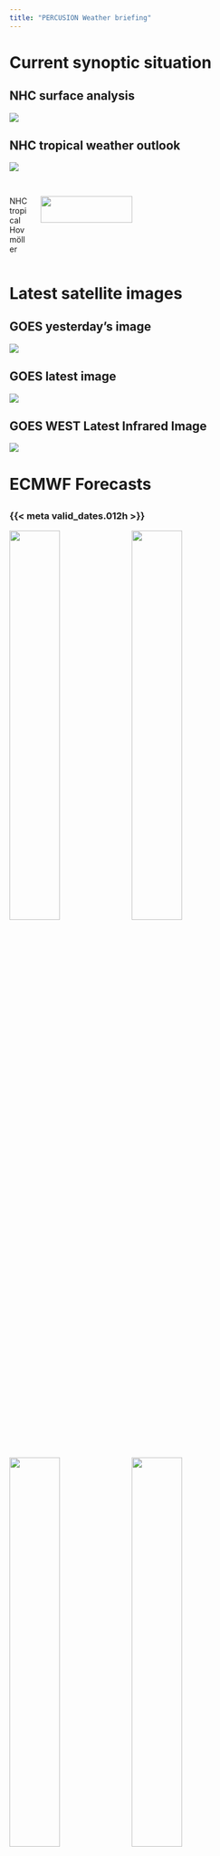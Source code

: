 ```yaml
---
title: "PERCUSION Weather briefing"
---
```


# Current synoptic situation
## NHC surface analysis
![]({{< meta plots.external_inst.nhc_surface_analysis_atlantic >}})

## NHC tropical weather outlook
![]({{< meta plots.external_inst.nhc_seven_days_outlook >}})

## 
:::: {.columns}
::: {.column width="7%"}
NHC tropical Hovmöller
:::
::: {.column width="93%"}
![]({{< meta plots.external_inst.nhc_hovmoller >}}){width="60%"}
:::
::::


# Latest satellite images
## GOES yesterday's image
![]({{< meta plots.external_inst.yesterdays_goes2go_image >}})

## GOES latest image
![]({{< meta plots.external_inst.latest_goes2go_image >}})

## GOES WEST Latest Infrared Image
![]({{< meta plots.external_inst.current_satellite_image_ir >}})

# ECMWF Forecasts

## 
### {{< meta valid_dates.012h >}}
::: {layout-nrow=2}
![]({{< meta plots.internal.iwv_itcz_edges.012h >}}){width=42%}
![]({{< meta plots.internal.sfc_winds.012h >}}){width=42%}
![]({{< meta plots.internal.cloud_top_height.012h >}}){width=42%}
![]({{< meta plots.internal.precip.012h >}}){width=42%}
:::

## 
### {{< meta valid_dates.036h >}}
::: {layout-nrow=2}
![]({{< meta plots.internal.iwv_itcz_edges.036h >}}){width=42%}
![]({{< meta plots.internal.sfc_winds.036h >}}){width=42%}
![]({{< meta plots.internal.cloud_top_height.036h >}}){width=42%}
![]({{< meta plots.internal.precip.036h >}}){width=42%}
:::

## 
### {{< meta valid_dates.060h >}}
::: {layout-nrow=2}
![]({{< meta plots.internal.iwv_itcz_edges.060h >}}){width=42%}
![]({{< meta plots.internal.sfc_winds.060h >}}){width=42%}
![]({{< meta plots.internal.cloud_top_height.060h >}}){width=42%}
![]({{< meta plots.internal.precip.060h >}}){width=42%}
:::

## 
### {{< meta valid_dates.084h >}}
::: {layout-nrow=2}
![]({{< meta plots.internal.iwv_itcz_edges.084h >}}){width=42%}
![]({{< meta plots.internal.sfc_winds.084h >}}){width=42%}
![]({{< meta plots.internal.cloud_top_height.084h >}}){width=42%}
![]({{< meta plots.internal.precip.084h >}}){width=42%}
:::

## 
### {{< meta valid_dates.108h >}}
::: {layout-nrow=2}
![]({{< meta plots.internal.iwv_itcz_edges.108h >}}){width=42%}
![]({{< meta plots.internal.sfc_winds.108h >}}){width=42%}
![]({{< meta plots.internal.cloud_top_height.108h >}}){width=42%}
![]({{< meta plots.internal.precip.108h >}}){width=42%}
:::

# Saharan dust forecast
##
:::: {.columns}
::: {.column  width="93%"}
::: {layout-nrow=2}
![{{< meta valid_dates.012h >}}]({{< meta plots.external_lead.dust.012h >}}){width=75%}

![{{< meta valid_dates.036h >}}]({{< meta plots.external_lead.dust.036h >}}){width=75%}

![{{< meta valid_dates.060h >}}]({{< meta plots.external_lead.dust.060h >}}){width=75%}

![{{< meta valid_dates.084h >}}]({{< meta plots.external_lead.dust.084h >}}){width=75%}
:::
:::
::: {.column width="7%"}
![](dust_colorbar.png){width=100%}
:::
::::

##
:::: {.columns}
::: {.column width="30%"}
### Local forecast for {{< meta location >}}
:::
::: {.column width="70%"}
![]({{< meta plots.external_inst.ifs_meteogram >}}){width="61%"}
:::
::::

## Summary
- For the next two days (ATR flights):
    - low wind region with deep convection to the south of Sal
    - ITCZ still quite far north, with the moist air tongue from the previous wave moving westward
- For the upcoming flights on Wednesday:
    - circles might have to be adapted, northern moist margin relatively certain, CTH ~11-12km
- For the upcoming flights on Thursday:
    - Flight planning uncertain, northern moist margin north of Sal, very broad moist region